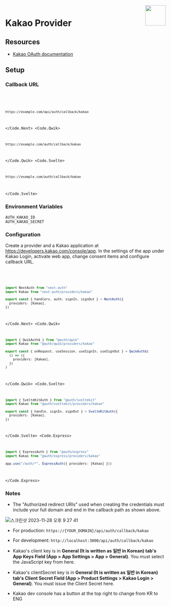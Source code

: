 
<img align="right" src="/img/providers/kakao.svg" height="64" width="64" />

# Kakao Provider

## Resources

- [Kakao OAuth documentation](https://developers.kakao.com/docs/latest/en/kakaologin/common)

## Setup

### Callback URL

<Code>
  <Code.Next>

```bash
https://example.com/api/auth/callback/kakao
```

  </Code.Next>
  <Code.Qwik>

```bash
https://example.com/auth/callback/kakao
```

  </Code.Qwik>
  <Code.Svelte>

```bash
https://example.com/auth/callback/kakao
```

  </Code.Svelte>
</Code>

### Environment Variables

```
AUTH_KAKAO_ID
AUTH_KAKAO_SECRET
```

### Configuration

Create a provider and a Kakao application at https://developers.kakao.com/console/app. In the settings of the app under Kakao Login, activate web app, change consent items and configure callback URL.

<Code>
  <Code.Next>

```ts filename="/auth.ts"
import NextAuth from "next-auth"
import Kakao from "next-auth/providers/kakao"

export const { handlers, auth, signIn, signOut } = NextAuth({
  providers: [Kakao],
})
```

  </Code.Next>
  <Code.Qwik>
  
```ts filename="/src/routes/plugin@auth.ts"
import { QwikAuth$ } from "@auth/qwik"
import Kakao from "@auth/qwik/providers/kakao"

export const { onRequest, useSession, useSignIn, useSignOut } = QwikAuth$(
  () => ({
    providers: [Kakao],
  })
)
```

  </Code.Qwik>
  <Code.Svelte>

```ts filename="/src/auth.ts"
import { SvelteKitAuth } from "@auth/sveltekit"
import Kakao from "@auth/sveltekit/providers/kakao"

export const { handle, signIn, signOut } = SvelteKitAuth({
  providers: [Kakao],
})
```

  </Code.Svelte>
  <Code.Express>

```ts filename="/src/app.ts"
import { ExpressAuth } from "@auth/express"
import Kakao from "@auth/express/providers/kakao"

app.use("/auth/*", ExpressAuth({ providers: [Kakao] }))
```

  </Code.Express>
</Code>

### Notes

- The "Authorized redirect URIs" used when creating the credentials must include your full domain and end in the callback path as shown above.

![스크린샷 2023-11-28 오후 9 27 41](https://github.com/nextauthjs/next-auth/assets/66895208/7d4c2df6-45a6-4937-bb10-4b47c987bff4)

- For production: `https://{YOUR_DOMAIN}/api/auth/callback/kakao`
- For development: `http://localhost:3000/api/auth/callback/kakao`

- Kakao's client key is in **General (It is written as 일반 in Korean) tab's App Keys Field (App > App Settings > App > General)**. You must select the JavaScript key from here.

- Kakao's clientSecret key is in **General (It is written as 일반 in Korean) tab's Client Secret Field (App > Product Settings > Kakao Login > General)**. You must issue the Client Secret here.

- Kakao dev console has a button at the top right to change from KR to ENG
